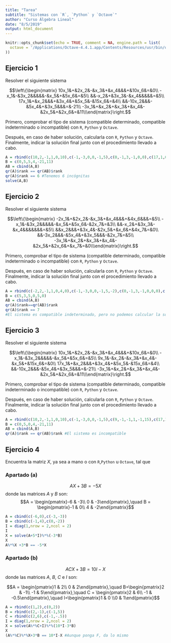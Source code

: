 ```yaml
---
title: "Tarea"
subtitle: "Sistemas con `R`, `Python` y `Octave`"
author: "Curso Álgebra Lineal"
date: "8/5/2019"
output: html_document
---
```


```r
knitr::opts_chunk$set(echo = TRUE, comment = NA, engine.path = list(
  octave = '/Applications/Octave-4.4.1.app/Contents/Resources/usr/bin/octave'
))
```

## Ejercicio 1

Resolver el siguiente sistema

$$\left\{\begin{matrix}
10x_1&+&2x_2&-&x_3&+&x_4&&&+&10x_6&=&0\\
-x_1&-&3x_2&&&&&-&x_5&+&5x_6&=&5\\
&&-x_2&+&3x_3&-&x_4&&&&&=&5\\
17x_1&+&x_2&&&+&3x_4&+&5x_5&-&15x_6&=&4\\
&&-10x_2&&&-&5x_4&+&3x_5&&&=&-21\\
-3x_1&+&x_2&+&x_3&+&x_4&-&2x_5&+&2x_6&=&11\\\end{matrix}\right.$$

Primero, comprobar el tipo de sistema (compatible determinado, compatible indeterminado o incompatible) con `R`, `Python` y `Octave`.

Después, en caso de haber solución, calcularla con `R`, `Python` y `Octave`. Finalmente, indicar la solución final junto con el procedimiento llevado a cabo.

```r
A = rbind(c(10,2,-1,1,0,10),c(-1,-3,0,0,-1,5),c(0,-1,3,-1,0,0),c(17,1,0,3,5,-15),c(0,-10,0,-5,3,0),c(-3,1,1,1,-2,2))
B = c(0,5,5,4,-21,11)
AB = cbind(A,B)
qr(A)$rank == qr(AB)$rank
qr(A)$rank == 6 #Tenemos 6 incógnitas
solve(A,B)
```


## Ejercicio 2

Resolver el siguiente sistema

$$\left\{\begin{matrix}
-2x_1&+&2x_2&-&x_3&+&x_4&&&+&4x_6&&&=&5\\
-x_1&-&3x_2&&&&&-&x_5&+&5x_6&-&2x_7&=&3\\
&&-x_2&+&3x_3&-&x_4&&&&&&&=&5\\
&&x_2&&&+&3x_4&-&2x_5&+&x_6&+&4x_7&=&0\\
&&-3x_2&&&-&5x_4&+&3x_5&&&-&2x_7&=&5\\
-3x_1&+&x_2&+&x_3&+&x_4&-&2x_5&+&2x_6&+&x_7&=&0\\\end{matrix}\right.$$

Primero, comprobar el tipo de sistema (compatible determinado, compatible indeterminado o incompatible) con `R`, `Python` y `Octave`.

Después, en caso de haber solución, calcularla con `R`, `Python` y `Octave`. Finalmente, indicar la solución final junto con el procedimiento llevado a cabo.

```r
A = rbind(c(-2,2,-1,1,0,4,0),c(-1,-3,0,0,-1,5,-2),c(0,-1,3,-1,0,0,0),c(0,1,0,3,-2,1,4),c(0,-3,0,-5,3,0,-2),c(-3,1,1,1,-2,2,1))
B = c(5,3,5,0,5,0)
AB = cbind(A,B)
qr(A)$rank==qr(AB)$rank
qr(A)$rank == 7 
#El sistema es compatible indeterminado, pero no podemos calcular la solución con ninguno de los 3 lenguajes, ya que A no es simétrica
```

## Ejercicio 3

Resolver el siguiente sistema

$$\left\{\begin{matrix}
10x_1&+&2x_2&-&x_3&+&x_4&&&+&10x_6&=&0\\
-x_1&-&3x_2&&&&&-&x_5&+&5x_6&=&5\\
9x_1&-&x_2&-&x_3&+&x_4&-&x_5&+&15x_6&=&0\\
17x_1&+&x_2&&&+&3x_4&+&5x_5&-&15x_6&=&4\\
&&-10x_2&&&-&5x_4&+&3x_5&&&=&-21\\
-3x_1&+&x_2&+&x_3&+&x_4&-&2x_5&+&2x_6&=&11\\\end{matrix}\right.$$

Primero, comprobar el tipo de sistema (compatible determinado, compatible indeterminado o incompatible) con `R`, `Python` y `Octave`.

Después, en caso de haber solución, calcularla con `R`, `Python` y `Octave`. Finalmente, indicar la solución final junto con el procedimiento llevado a cabo.

```r
A = rbind(c(10,2,-1,1,0,10),c(-1,-3,0,0,-1,5),c(9,-1,-1,1,-1,15),c(17,1,0,3,5,-15),c(0,-10,0,-5,3,0),c(-3,1,1,1,-2,2))
B = c(0,5,0,4,-21,11)
AB = cbind(A,B)
qr(A)$rank == qr(AB)$rank #El sistema es incompatible
```

## Ejercicio 4

Encuentra la matriz $X$, ya sea a mano o con `R`,`Python` u `Octave`, tal que 

### Apartado (a)

$$AX+3B = -5X$$ donde las matrices $A$ y $B$ son:
$$A = \begin{pmatrix}-6 & -3\\ 0 & -3\end{pmatrix},\quad B = \begin{pmatrix}-1 & 0\\ 4 & -2\end{pmatrix}$$
```r
A = cbind(c(-6,0),c(-3,-3))
B = cbind(c(-1,4),c(0,-2))
I = diag(1,nrow = 2,ncol = 2)
I
X = solve(A+5*I)%*%(-3*B)
X
A%*%X +3*B == -5*X
```

### Apartado (b)

$$ACX+3B = 10I-X$$ donde las matrices $A$, $B$, $C$ e $I$ son:

$$A = \begin{pmatrix}1 & 2\\ 0 & 2\end{pmatrix},\quad B=\begin{pmatrix}2 & -1\\ -1 & 5\end{pmatrix},\quad C = \begin{pmatrix}2 & 6\\ -1 & -0.5\end{pmatrix},\quad I=\begin{pmatrix}1 & 0 \\0 & 1\end{pmatrix}$$

```r
A = rbind(c(1,2),c(0,2))
B = rbind(c(2,-1),c(-1,5))
C = rbind(c(2,6),c(-1,-.5))
I = diag(1,nrow = 2,ncol = 2)
X = solve(A%*%C+I)%*%(10*I-3*B)
X
(A%*%C)%*%X+3*B == 10*I-X #Aunque ponga F, da lo mismo
```



